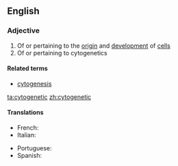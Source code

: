 ==English==

===Adjective===
{{en-adj}}

# Of or pertaining to the [[origin]] and [[development]] of [[cell]]s
# Of or pertaining to cytogenetics

====Related terms====
* [[cytogenesis]]

[[ta:cytogenetic]]
[[zh:cytogenetic]]

====Translations====
{{trans-top|Of or pertaining to cytogenetics}}
* French: {{t+|fr|cytogénétique}}
* Italian: {{t+|it|citogenetico}}
{{trans-mid}}
* Portuguese: {{t|pt|citogenético}}
* Spanish: {{t|es|citogenético}}
{{trans-bottom}}